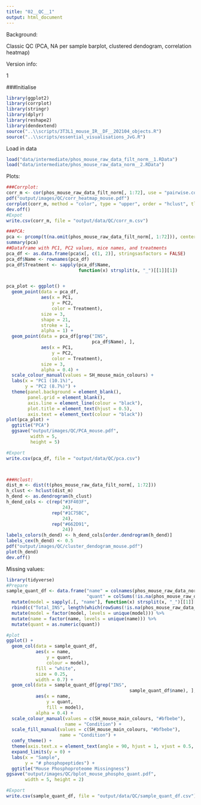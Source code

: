 ---
title: "02__QC__1"
output: html_document
---


Background:

Classic QC (PCA, NA per sample barplot, clustered dendogram, correlation heatmap)


Version info:

1


###Initialise
```{r}
library(ggplot2)
library(corrplot)
library(stringr)
library(dplyr)
library(reshape2)
library(dendextend)
source("..\\scripts/3T3L1_mouse_IR__DF__202104_objects.R")
source("..\\scripts/essential_visualisations_JvG.R")
```

Load in data
```{r}
load("data/intermediate/phos_mouse_raw_data_filt_norm__1.RData")
load("data/intermediate/phos_mouse_raw_data_norm__2.RData")
```

Plots:
```{r}
###Corrplot:
corr_m <- cor(phos_mouse_raw_data_filt_norm[, 1:72], use = "pairwise.complete.obs")
pdf("output/images/QC/corr_heatmap_mouse.pdf")
corrplot(corr_m, method = "color", type = "upper", order = "hclust", tl.cex = 0.5, col = c(rep("black", 700), colorRampPalette(c("white", "blue"))(100)))
dev.off()
#Expot
write.csv(corr_m, file = "output/data/QC/corr_m.csv")

###PCA:
pca <- prcomp(t(na.omit(phos_mouse_raw_data_filt_norm[, 1:72])), center = TRUE, scale. = FALSE)
summary(pca)
##Dataframe with PC1, PC2 values, mice names, and treatments
pca_df <- as.data.frame(pca$x[, c(1, 2)], stringsasfactors = FALSE)
pca_df$Name <- rownames(pca_df)
pca_df$Treatment <- sapply(pca_df$Name,
                           function(x) strsplit(x, "_")[[1]][1])


pca_plot <- ggplot() + 
  geom_point(data = pca_df,
             aes(x = PC1,
                 y = PC2,
                 color = Treatment),
             size = 3,
             shape = 21,
             stroke = 1,
             alpha = 1) +
  geom_point(data = pca_df[grep("INS",
                                pca_df$Name), ],
             aes(x = PC1,
                 y = PC2,
                 color = Treatment),
             size = 3,
             alpha = 0.4) +
  scale_colour_manual(values = SH_mouse_main_colours) + 
  labs(x = "PC1 (10.1%)",
       y = "PC2 (8.7%)") +
  theme(panel.background = element_blank(),
        panel.grid = element_blank(),
        axis.line = element_line(colour = "black"),
        plot.title = element_text(hjust = 0.5),
        axis.text = element_text(colour = "black"))
plot(pca_plot) +
  ggtitle("PCA") 
  ggsave("output/images/QC/PCA_mouse.pdf",
         width = 5,
         height = 5)

#Export
write.csv(pca_df, file = "output/data/QC/pca.csv")



###Hclust:
dist_m <- dist(t(phos_mouse_raw_data_filt_norm[, 1:72]))
h_clust <- hclust(dist_m)
h_dend <- as.dendrogram(h_clust)
h_dend_cols <- c(rep("#3F403F",
                     24),
                 rep("#1C75BC",
                     24),
                 rep("#662D91",
                     24))
labels_colors(h_dend) <- h_dend_cols[order.dendrogram(h_dend)]
labels_cex(h_dend) <- 0.5
pdf("output/images/QC/cluster_dendogram_mouse.pdf")
plot(h_dend)
dev.off()
```

Missing values:
```{r}
library(tidyverse)
#Prepare
sample_quant_df <- data.frame("name" = colnames(phos_mouse_raw_data_norm)[1:72],
                              "quant" = colSums(!is.na(phos_mouse_raw_data_norm[, 1:72]))) %>%
  mutate(model = sapply(.[, "name"], function(x) strsplit(x, "_")[[1]][1])) %>%
  rbind(c("Total_INS", length(which(rowSums(!is.na(phos_mouse_raw_data_norm[, 1:72])) > 0)), "Total")) %>%
  mutate(model = factor(model, levels = unique(model))) %>%
  mutate(name = factor(name, levels = unique(name))) %>%
  mutate(quant = as.numeric(quant))

#plot
ggplot() +
  geom_col(data = sample_quant_df,
           aes(x = name,
               y = quant,
               colour = model),
           fill = "white",
           size = 0.25,
           width = 0.7) +
  geom_col(data = sample_quant_df[grep("INS",
                                              sample_quant_df$name), ],
           aes(x = name,
               y = quant,
               fill = model),
           alpha = 0.4) +
  scale_colour_manual(values = c(SH_mouse_main_colours, "#bfbebe"),
                      name = "Condition") +
  scale_fill_manual(values = c(SH_mouse_main_colours, "#bfbebe"),
                    name = "Condition") +
  comfy_theme() +
  theme(axis.text.x = element_text(angle = 90, hjust = 1, vjust = 0.5, size = 7, colour = "black")) +
  expand_limits(y = 0) +
  labs(x = "Sample",
       y = "# phosphopeptides") +
  ggtitle("Mouse Phosphoproteome Missingness")
ggsave("output/images/QC/bplot_mouse_phospho_quant.pdf",
       width = 5, height = 2)

#Export
write.csv(sample_quant_df, file = "output/data/QC/sample_quant_df.csv")
```












































